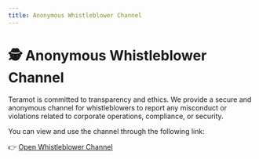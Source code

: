 ```yaml
---
title: Anonymous Whistleblower Channel
---
```



# 🕵️ Anonymous Whistleblower Channel

Teramot is committed to transparency and ethics. We provide a secure and anonymous channel for whistleblowers to report any misconduct or violations related to corporate operations, compliance, or security.

You can view and use the channel through the following link:

👉 [Open Whistleblower Channel](https://docs.google.com/forms/d/e/1FAIpQLScdl71vz6dJfE5Q_PWEHFCp_V37GSN3wH9gogOJKc2L95kAoA/viewform?usp=sharing&ouid=115118935823380387258)


